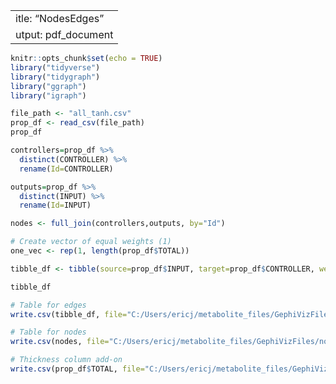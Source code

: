  ---
title: "NodesEdges"
output: pdf_document
---

```{r setup, include=FALSE}
knitr::opts_chunk$set(echo = TRUE)
library("tidyverse")
library("tidygraph")
library("ggraph")
library("igraph")
```

```{r}
file_path <- "all_tanh.csv"
prop_df <- read_csv(file_path)
prop_df
```
```{r}
controllers=prop_df %>%
  distinct(CONTROLLER) %>%
  rename(Id=CONTROLLER)

outputs=prop_df %>%
  distinct(INPUT) %>%
  rename(Id=INPUT)

nodes <- full_join(controllers,outputs, by="Id")
```

```{r}
# Create vector of equal weights (1)
one_vec <- rep(1, length(prop_df$TOTAL))

tibble_df <- tibble(source=prop_df$INPUT, target=prop_df$CONTROLLER, weight=one_vec, color_col=prop_df$EDGE, thickness=prop_df$TOTAL)

tibble_df
```

```{r}
# Table for edges
write.csv(tibble_df, file="C:/Users/ericj/metabolite_files/GephiVizFiles/edges_table.csv", row.names=FALSE)

# Table for nodes
write.csv(nodes, file="C:/Users/ericj/metabolite_files/GephiVizFiles/nodes_table_all.csv", row.names=FALSE)

# Thickness column add-on
write.csv(prop_df$TOTAL, file="C:/Users/ericj/metabolite_files/GephiVizFiles/thickness.csv", row.names=FALSE)
```
